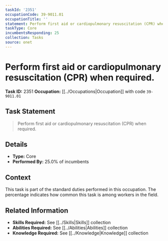 ```yaml
---
taskId: '2351'
occupationCode: 39-9011.01
occupationTitle: ''
statement: Perform first aid or cardiopulmonary resuscitation (CPR) when required.
taskType: Core
incumbentsResponding: 25
collection: Tasks
source: onet
---
```

# Perform first aid or cardiopulmonary resuscitation (CPR) when required.

**Task ID:** 2351
**Occupation:** [[../Occupations|Occupation]] with code `39-9011.01`

## Task Statement

> Perform first aid or cardiopulmonary resuscitation (CPR) when required.

## Details

- **Type:** Core
- **Performed By:** 25.0% of incumbents

## Context

This task is part of the standard duties performed in this occupation. The percentage indicates how common this task is among workers in the field.

## Related Information

- **Skills Required:** See [[../Skills|Skills]] collection
- **Abilities Required:** See [[../Abilities|Abilities]] collection
- **Knowledge Required:** See [[../Knowledge|Knowledge]] collection
